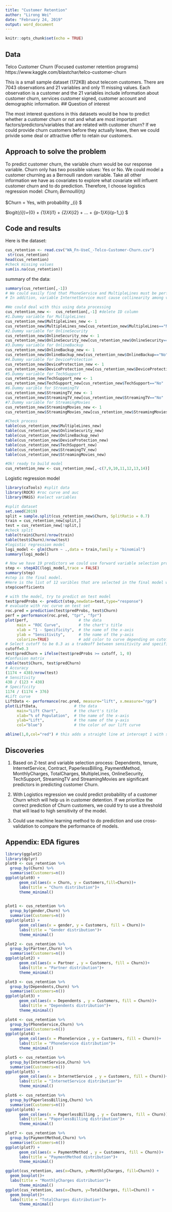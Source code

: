 ```yaml
---
title: "Customer Retention"
author: "Lirong Wei"
date: "February 24, 2019"
output: word_document
---
```


```r
knitr::opts_chunk$set(echo = TRUE)
```

## Data
Telco Customer Churn (Focused customer retention programs)
https://www.kaggle.com/blastchar/telco-customer-churn

This is a small sample dataset (172KB) about telecom customers. There are 7043 observations and 21 variables and only 11 missing values. Each observation is a customer and the 21 variables include information about customer churn, services customer signed, customer account and demographic information. 
## Question of interest

The most interest questions in this datasets would be how to predict whether a customer churn or not and what are most important factors/predictors/variables that are related with customer churn? If we could provide churn customers before they actually leave, then we could privide some deal or attractive offer to retain our customers. 


## Approach to solve the problem

To predict customer churn, the variable churn would be our response variable. Churn only has two possible values: Yes or No. We could model a customer churning as a  Bernoulli random variable. Take all other information we have as covariates to explore what covariate will influent customer churn and to do prediction. Therefore, I choose logistics regression model:
$Churn_{i} ~ Bernoulli(\pi_{i})$

$Churn = Yes, with probability \pi_{i} $

$logit(\pi_{i})=\beta_{0} + \beta_{1}X_{i1} + \beta_{2}X_{i2} + ... +  \beta_{p-1}X_{i(p-1_)} $


## Code and results

Here is the dataset:
```r
cus_retention <- read.csv("WA_Fn-UseC_-Telco-Customer-Churn.csv")
 str(cus_retention)
head(cus_retention)
#check missing values
sum(is.na(cus_retention))
```

summary of the data:
```r
summary(cus_retention[,-1])
# We could easily find that PhoneService and MultipleLines must be perfectly collinear
# In addition, variable InternetService must cause collinearity among variables:  OnlineSecurity, OnlineBackup, DeviceProtection, TechSupport,  StreamingTV and StreamingMovies. 

#We could deal with this using data processing
cus_retention_new <-  cus_retention[,-1] #delete ID column
#1.Dummy variable for MultipleLines
cus_retention_new$MultipleLines_new <- 1
cus_retention_new$MultipleLines_new[cus_retention_new$MultipleLines=="No" |cus_retention_new$MultipleLines=="No phone service" ] <- 0
#2.Dummy variable for OnlineSecurity
cus_retention_new$OnlineSecurity_new <- 1
cus_retention_new$OnlineSecurity_new[cus_retention_new$OnlineSecurity=="No" |cus_retention_new$OnlineSecurity=="No internet service" ] <- 0
#3.Dummy variable for OnlineBackup
cus_retention_new$OnlineBackup_new <- 1
cus_retention_new$OnlineBackup_new[cus_retention_new$OnlineBackup=="No" |cus_retention_new$OnlineBackup=="No internet service" ] <- 0
#4.Dummy variable for DeviceProtection
cus_retention_new$DeviceProtection_new <- 1
cus_retention_new$DeviceProtection_new[cus_retention_new$DeviceProtection=="No" |cus_retention_new$DeviceProtection=="No internet service" ] <- 0
#5.Dummy variable for TechSupport
cus_retention_new$TechSupport_new <- 1
cus_retention_new$TechSupport_new[cus_retention_new$TechSupport=="No" |cus_retention_new$TechSupport=="No internet service" ] <- 0
#6.Dummy varible for StreamingTV
cus_retention_new$StreamingTV_new <- 1
cus_retention_new$StreamingTV_new[cus_retention_new$StreamingTV=="No" |cus_retention_new$StreamingTV=="No internet service" ] <- 0
#7.Dummy variable for StreamingMovies
cus_retention_new$StreamingMovies_new <- 1
cus_retention_new$StreamingMovies_new[cus_retention_new$StreamingMovies=="No" |cus_retention_new$StreamingMovies=="No internet service" ] <- 0

#Check process
table(cus_retention_new$MultipleLines_new)
table(cus_retention_new$OnlineSecurity_new)
table(cus_retention_new$OnlineBackup_new)
table(cus_retention_new$DeviceProtection_new)
table(cus_retention_new$TechSupport_new)
table(cus_retention_new$StreamingTV_new)
table(cus_retention_new$StreamingMovies_new)

#Ok! ready to build model
cus_retention_new <- cus_retention_new[,-c(7,9,10,11,12,13,14)]
```


Logistic regression model
```r
library(caTools) #split data
library(ROCR) #roc curve and auc
library(MASS) #select variables 

#split dataset
set.seed(2019)
split = sample.split(cus_retention_new$Churn, SplitRatio = 0.7)
train = cus_retention_new[split,]
test = cus_retention_new[!split,]
#check split
table(train$Churn)/nrow(train)
table(test$Churn)/nrow(test)
#logistic regression model
logi_model <- glm(Churn ~ .,data = train,family = "binomial")
summary(logi_model)
```


```r
# Now we have 19 predictors we could use forward variable selection process to select variables
step <- stepAIC(logi_model,trace = FALSE)
summary(step)
#step is the final model.
#Here is the list of 12 varibles that are selected in the final model with point estimation of coeffient. They are significantly related with customer churn. 
step$coefficients
```


```r
# with the model, try to predict on test model
test$predProbs <- predict(step,newdata=test,type="response")
# evaluate with roc curve on test set
roc.pred = prediction(test$predProbs, test$Churn)
perf = performance(roc.pred, "tpr", "fpr")
plot(perf,                      # the data
     main = "ROC Curve",        # the chart's title
     xlab = "1 - Specificity",  # the name of the x-axis
     ylab = "Sensitivity",      # the name of the y-axis
     colorize=TRUE)             # add color to curve depending on cutoff prob.
# Select cutoff to be 0.3 as a tradeoff between sensitivity and specificity (similar to the original proportions of Churn in the dataset)
cutoff=0.3
test$predChurn = ifelse(test$predProbs >= cutoff, 1, 0)
#Confusion matrix
table(test$Churn, test$predChurn)
# Accuracy
(1174 + 438)/nrow(test)
# Sensitivity
438 / (123 + 438)
# Specificity
1174 / (1174 + 376)
#Lift curve
LiftData <- performance(roc.pred, measure="lift", x.measure="rpp")
plot(LiftData,                # the data
     main="Lift Chart",       # the chart's title
     xlab="% of Population",  # the name of the x-axis
     ylab="Lift",             # the name of the y-axis
     col="blue")              # the color of our lift curve

abline(1,0,col="red") # this adds a straight line at intercept 1 with slope 0
```

## Discoveries

1. Based on Z-test and variable selection process: Dependents, tenure, InternetService, Contract, PaperlessBilling, PaymentMethod, MonthlyCharges, TotalCharges, MultipleLines, OnlineSecurity, TechSupport, StreamingTV and StreamingMovies are significant predictors in predicting customer Churn. 

2. With Logistics regression we could predict probability of a customer Churn which will help us in customer detention. If we prioritize the correct prediction of Churn customers, we could try to use a threshold that will lead to high sensitivity of the model.

3. Could use machine learning method to do prediction and use cross-validation to compare the performance of models.

## Appendix: EDA figures

```r
library(ggplot2)
library(dplyr)
plot0 <- cus_retention %>%
  group_by(Churn) %>%
  summarise(Customers=n())
ggplot(plot0) +
      geom_col(aes(x = Churn, y = Customers,fill=Churn))+
      labs(title = "Churn distribution")+
      theme_minimal()
  

plot1 <- cus_retention %>%
  group_by(gender,Churn) %>%
  summarise(Customers=n())
ggplot(plot1) +
      geom_col(aes(x = gender, y = Customers, fill = Churn))+
      labs(title = "Gender distribution")+
      theme_minimal()

plot2 <- cus_retention %>%
  group_by(Partner,Churn) %>%
  summarise(Customers=n())
ggplot(plot2) +
      geom_col(aes(x = Partner , y = Customers, fill = Churn))+
      labs(title = "Partner distribution")+
      theme_minimal()

plot3 <- cus_retention %>%
  group_by(Dependents,Churn) %>%
  summarise(Customers=n())
ggplot(plot3) +
      geom_col(aes(x = Dependents , y = Customers, fill = Churn))+
      labs(title = "Dependents distribution")+
      theme_minimal()

plot4 <- cus_retention %>%
  group_by(PhoneService,Churn) %>%
  summarise(Customers=n())
ggplot(plot4) +
      geom_col(aes(x = PhoneService , y = Customers, fill = Churn))+
      labs(title = "PhoneService distribution")+
      theme_minimal()

plot5 <- cus_retention %>%
  group_by(InternetService,Churn) %>%
  summarise(Customers=n())
ggplot(plot5) +
      geom_col(aes(x = InternetService , y = Customers, fill = Churn))+
      labs(title = "InternetService distribution")+
      theme_minimal()

plot6 <- cus_retention %>%
  group_by(PaperlessBilling,Churn) %>%
  summarise(Customers=n())
ggplot(plot6) +
      geom_col(aes(x = PaperlessBilling , y = Customers, fill = Churn))+
      labs(title = "PaperlessBilling distribution")+
      theme_minimal()

plot7 <- cus_retention %>%
  group_by(PaymentMethod,Churn) %>%
  summarise(Customers=n())
ggplot(plot7) +
      geom_col(aes(x = PaymentMethod , y = Customers, fill = Churn))+
      labs(title = "PaymentMethod distribution")+
      theme_minimal()

ggplot(cus_retention, aes(x=Churn, y=MonthlyCharges, fill=Churn)) +
  geom_boxplot()+
  labs(title = "MonthlyCharges distribution")+
      theme_minimal()
ggplot(cus_retention, aes(x=Churn, y=TotalCharges, fill=Churn)) +
  geom_boxplot()+
  labs(title = "TotalCharges distribution")+
      theme_minimal()
```


